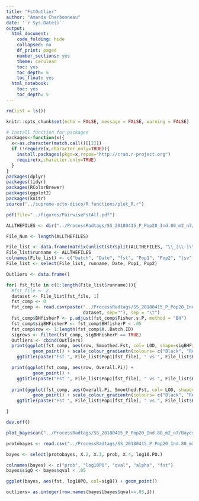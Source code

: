 ```yaml
---
title: "FstOutlier"
author: "Amanda Charbonneau"
date: '`r Sys.Date()`'
output:
  html_document:
    code_folding: hide
    collapsed: no
    df_print: paged
    number_sections: yes
    theme: cerulean
    toc: yes
    toc_depth: 5
    toc_float: yes
  html_notebook:
    toc: yes
    toc_depth: 5
---
```


```r
rm(list = ls())

knitr::opts_chunk$set(echo = FALSE, message = FALSE, warning = FALSE)

# Install function for packages    
packages<-function(x){
  x<-as.character(match.call()[[2]])
  if (!require(x,character.only=TRUE)){
    install.packages(pkgs=x,repos="http://cran.r-project.org")
    require(x,character.only=TRUE)
  }
}
packages(dplyr)
packages(tidyr)
packages(RColorBrewer)
packages(ggplot2)
packages(knitr)
source("../supreme-octo-disco/R functions/plot_R.r")

```


```r

pdf(file="../figures/PairwiseFstAll.pdf")

ALLTHEFILES <- dir("../ProcessRadtags/SS_20180415_P_Pop20_Ind.80_m2_n7/", pattern = ".*fst_.*-.*")

File_Num <- length(ALLTHEFILES)

File_list <- data.frame(matrix(unlist(strsplit(ALLTHEFILES, "\\_|\\-|\\.")), ncol = 6, byrow = T))
File_list$runname <- ALLTHEFILES
colnames(File_list) <- c("batch", "Date", "fst", "Pop1", "Pop2", "tsv", "runname")
File_list <- select(File_list, runname, Date, Pop1, Pop2)

Outliers <- data.frame()

for( fst_file in c(1:length(File_list$runname))){
  #fst_file <- 2
  dataset <- File_list[fst_file, 1]
  fst_comp <- 0
  fst_comp <- read.csv(paste("../ProcessRadtags/SS_20180415_P_Pop20_Ind.80_m2_n7/", 
                             dataset, sep=""), sep = "\t")
  fst_comp$BHfisherP <- p.adjust(fst_comp$Fisher.s.P, method = "BH")
  fst_comp$sigBHFisherP <- fst_comp$BHfisherP < .05
  fst_comp$row <- 1:length(fst_comp$X..Batch.ID)
  sigrows <- filter(fst_comp, sigBHFisherP == TRUE)
  Outliers <- cbind(Outliers)
  print(ggplot(fst_comp, aes(row, Smoothed.Fst, col= LOD, shape=sigBHFisherP )) + 
          geom_point() + scale_colour_gradientn(colours= c("Black", "Red")) + 
    ggtitle(paste("Fst ", File_list$Pop1[fst_file], " vs ", File_list$Pop2[fst_file], sep="")))

  print(ggplot(fst_comp, aes(row, Overall.Pi)) + 
          geom_point() + 
    ggtitle(paste("Fst ", File_list$Pop1[fst_file], " vs ", File_list$Pop2[fst_file], sep="")))
   
  print(ggplot(fst_comp, aes(Overall.Pi, Smoothed.Fst, col= LOD, shape=sigBHFisherP  )) + 
          geom_point() + scale_colour_gradientn(colours= c("Black", "Red")) + 
    ggtitle(paste("Fst ", File_list$Pop1[fst_file], " vs ", File_list$Pop2[fst_file], sep="")))

}

dev.off()
```

```r

plot_bayescan("../ProcessRadtags/SS_20180415_P_Pop20_Ind.80_m2_n7/BayesScanFiles/Weed_Nrrr_fst.txt")

protobayes <- read.csv("../ProcessRadtags/SS_20180415_P_Pop20_Ind.80_m2_n7/BayesScanFiles/Weed_Nrrr_fst.txt", sep = " ")

bayes <- select(protobayes, X.2, X.3, prob, X.4, log10.PO.)

colnames(bayes) <- c("prob", "log10PO", "qval", "alpha", "fst")
bayes$sigQ <- bayes$qval < .05

ggplot(bayes, aes(fst, log10PO, col=sigQ)) + geom_point()

outliers= as.integer(row.names(bayes[bayes$qval<=.05,]))


```

